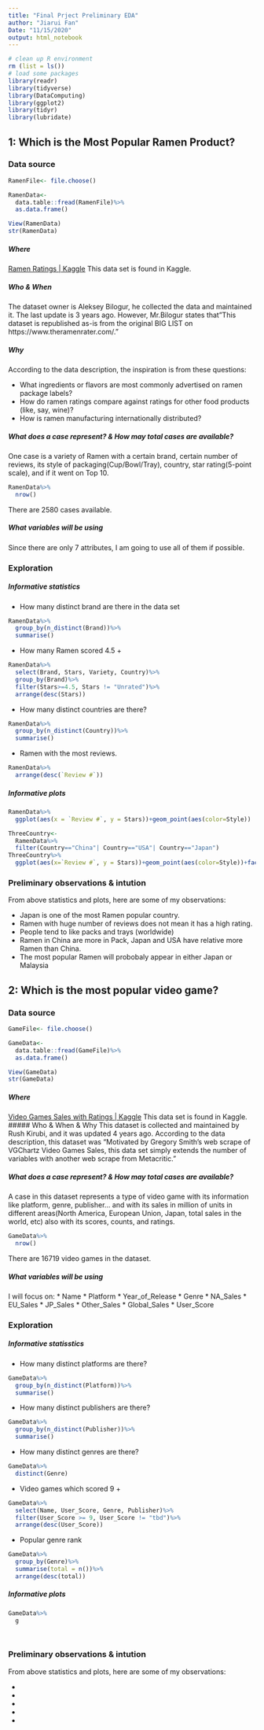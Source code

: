 ```yaml
---
title: "Final Prject Preliminary EDA"
author: "Jiarui Fan"
Date: "11/15/2020"
output: html_notebook
---
```

```r
# clean up R environment
rm (list = ls())
# load some packages
library(readr)
library(tidyverse)
library(DataComputing)
library(ggplot2)
library(tidyr)
library(lubridate)
```
## 1: Which is the Most Popular Ramen Product?

### Data source

```r
RamenFile<- file.choose()
```
```r
RamenData<- 
  data.table::fread(RamenFile)%>%
  as.data.frame()
```
```r
View(RamenData)
str(RamenData)
```
##### Where
[Ramen Ratings | Kaggle](https://www.kaggle.com/residentmario/ramen-ratings)
This data set is found in Kaggle.

##### Who & When
The dataset owner is Aleksey Bilogur, he collected the data and maintained it. The last update is 3 years ago. However, Mr.Bilogur states that"This dataset is republished as-is from the original BIG LIST on https://www.theramenrater.com/."

##### Why
According to the data description, the inspiration is from these questions:

- What ingredients or flavors are most commonly advertised on ramen package labels?
- How do ramen ratings compare against ratings for other food products (like, say, wine)?
- How is ramen manufacturing internationally distributed?

##### What does a case represent? & How may total cases are available?
One case is a variety of Ramen with a certain brand, certain number of reviews, its style of packaging(Cup/Bowl/Tray), country, star rating(5-point scale), and if it went on Top 10.

```r
RamenData%>%
  nrow()
```
There are 2580 cases available.

##### What variables will be using
Since there are only 7 attributes, I am going to use all of them if possible.


### Exploration

##### Informative statistics
- How many distinct brand are there in the data set
```r
RamenData%>%
  group_by(n_distinct(Brand))%>%
  summarise()
```
- How many Ramen scored 4.5 +
```r
RamenData%>%
  select(Brand, Stars, Variety, Country)%>%
  group_by(Brand)%>%
  filter(Stars>=4.5, Stars != "Unrated")%>%
  arrange(desc(Stars))
```
- How many distinct countries are there?
```r
RamenData%>%
  group_by(n_distinct(Country))%>%
  summarise()

```
- Ramen with the most reviews.
```r
RamenData%>%
  arrange(desc(`Review #`))
```
##### Informative plots

```r
RamenData%>%
  ggplot(aes(x = `Review #`, y = Stars))+geom_point(aes(color=Style))
```

```r
ThreeCountry<- 
  RamenData%>%
  filter(Country=="China"| Country=="USA"| Country=="Japan")
ThreeCountry%>%
  ggplot(aes(x=`Review #`, y = Stars))+geom_point(aes(color=Style))+facet_wrap(~Country)
```

### Preliminary observations & intution 
From above statistics and plots, here are some of my observations:

* Japan is one of the most Ramen popular country.
* Ramen with huge number of reviews does not mean it has a high rating.
* People tend to like packs and trays (worldwide)
* Ramen in China are more in Pack, Japan and USA have relative more Ramen than China.
* The most popular Ramen will probobaly appear in either Japan or Malaysia



## 2: Which is the most popular video game?

### Data source
```r
GameFile<- file.choose()
```
```r
GameData<- 
  data.table::fread(GameFile)%>%
  as.data.frame()
```
```r
View(GameData)
str(GameData)
```

##### Where
[Video Games Sales with Ratings | Kaggle](https://www.kaggle.com/rush4ratio/video-game-sales-with-ratings)
This data set is found in Kaggle.
##### Who & When & Why
This dataset is collected and maintained by Rush Kirubi, and it was updated 4 years ago. According to the data description, this dataset was "Motivated by Gregory Smith's web scrape of VGChartz Video Games Sales, this data set simply extends the number of variables with another web scrape from Metacritic."

##### What does a case represent? & How may total cases are available?
A case in this dataset represents a type of video game with its information like platform, genre, publisher... and with its sales in million of units in different areas(North America, European Union, Japan, total sales in the world, etc) also with its scores, counts, and ratings.
```r
GameData%>%
  nrow()
```
There are 16719 video games in the dataset.


##### What variables will be using
I will focus on:
* Name
* Platform
* Year_of_Release
* Genre
* NA_Sales
* EU_Sales
* JP_Sales
* Other_Sales
* Global_Sales
* User_Score


### Exploration

##### Informative statisstics
- How many distinct platforms are there?
```r
GameData%>%
  group_by(n_distinct(Platform))%>%
  summarise()
```
- How many distinct publishers are there?
```r
GameData%>%
  group_by(n_distinct(Publisher))%>%
  summarise()
```
- How many distinct genres are there?
```r
GameData%>%
  distinct(Genre)
```
- Video games which scored 9 +
```r
GameData%>%
  select(Name, User_Score, Genre, Publisher)%>%
  filter(User_Score >= 9, User_Score != "tbd")%>%
  arrange(desc(User_Score))
```
- Popular genre rank
```r
GameData%>%
  group_by(Genre)%>%
  summarise(total = n())%>%
  arrange(desc(total))
```

##### Informative plots
```r
GameData%>%
  g
```

```r

```

```r

```

### Preliminary observations & intution 

From above statistics and plots, here are some of my observations:

* 
* 
* 
* 
* 


